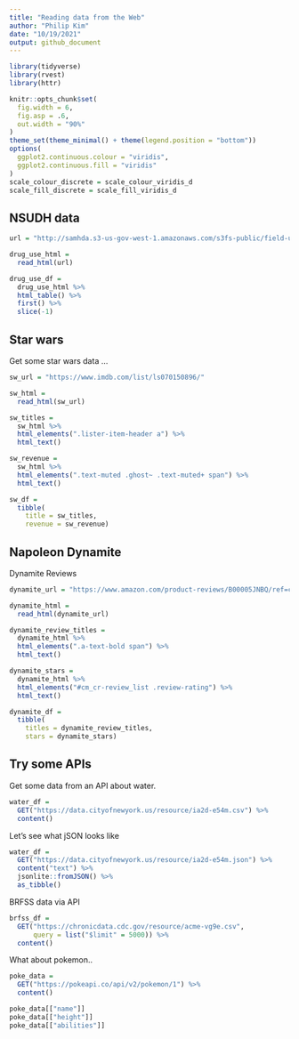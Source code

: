 ```yaml
---
title: "Reading data from the Web"
author: "Philip Kim"
date: "10/19/2021"
output: github_document
---
```


```r
library(tidyverse)
library(rvest)
library(httr)

knitr::opts_chunk$set(
  fig.width = 6,
  fig.asp = .6,
  out.width = "90%"
)
theme_set(theme_minimal() + theme(legend.position = "bottom"))
options(
  ggplot2.continuous.colour = "viridis",
  ggplot2.continuous.fill = "viridis"
)
scale_colour_discrete = scale_colour_viridis_d
scale_fill_discrete = scale_fill_viridis_d
```

## NSUDH data

```r
url = "http://samhda.s3-us-gov-west-1.amazonaws.com/s3fs-public/field-uploads/2k15StateFiles/NSDUHsaeShortTermCHG2015.htm"

drug_use_html = 
  read_html(url)

drug_use_df = 
  drug_use_html %>% 
  html_table() %>% 
  first() %>% 
  slice(-1)
```


## Star wars

Get some star wars data ...

```r
sw_url = "https://www.imdb.com/list/ls070150896/"

sw_html = 
  read_html(sw_url)

sw_titles = 
  sw_html %>% 
  html_elements(".lister-item-header a") %>% 
  html_text()

sw_revenue = 
  sw_html %>% 
  html_elements(".text-muted .ghost~ .text-muted+ span") %>% 
  html_text()

sw_df = 
  tibble(
    title = sw_titles,
    revenue = sw_revenue)
```

## Napoleon Dynamite

Dynamite Reviews

```r
dynamite_url = "https://www.amazon.com/product-reviews/B00005JNBQ/ref=cm_cr_arp_d_viewopt_rvwer?ie=UTF8&reviewerType=avp_only_reviews&sortBy=recent&pageNumber=1"

dynamite_html = 
  read_html(dynamite_url)

dynamite_review_titles =
  dynamite_html %>% 
  html_elements(".a-text-bold span") %>% 
  html_text()

dynamite_stars = 
  dynamite_html %>% 
  html_elements("#cm_cr-review_list .review-rating") %>% 
  html_text()

dynamite_df =
  tibble(
    titles = dynamite_review_titles,
    stars = dynamite_stars)
```


## Try some APIs

Get some data from an API about water.

```r
water_df =
  GET("https://data.cityofnewyork.us/resource/ia2d-e54m.csv") %>% 
  content()
```

Let's see what jSON looks like

```r
water_df =
  GET("https://data.cityofnewyork.us/resource/ia2d-e54m.json") %>% 
  content("text") %>% 
  jsonlite::fromJSON() %>% 
  as_tibble()
```

BRFSS data via API

```r
brfss_df =
  GET("https://chronicdata.cdc.gov/resource/acme-vg9e.csv",
      query = list("$limit" = 5000)) %>% 
  content()
```

What about pokemon..

```r
poke_data = 
  GET("https://pokeapi.co/api/v2/pokemon/1") %>% 
  content()

poke_data[["name"]]
poke_data[["height"]]
poke_data[["abilities"]]
```

